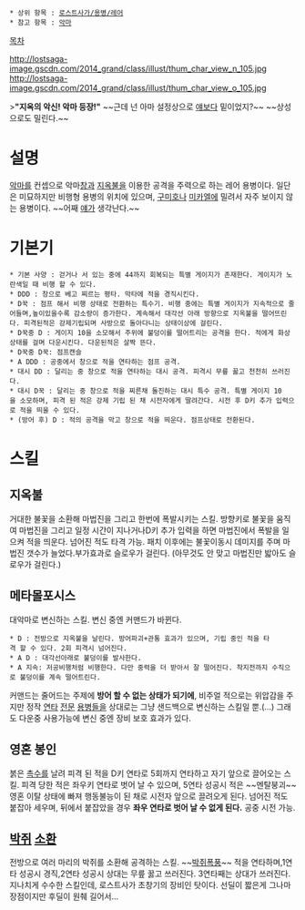  * 상위 항목 : [[로스트사가/용병/레어]]
 * 참고 항목 : [[악마]]

[[목차]]

http://lostsaga-image.gscdn.com/2014_grand/class/illust/thum_char_view_n_105.jpg
http://lostsaga-image.gscdn.com/2014_grand/class/illust/thum_char_view_o_105.jpg

>'''"지옥의 악신! 악마 등장!"'''
~~근데 넌 아마 설정상으로 [[루시퍼(로스트사가)|얘]]보다 밑이었지?~~
~~상성으로도 밀린다.~~

= 설명 =
[[악마]]를 컨셉으로 악마[[창]]과 [[지옥]][[불]]을 이용한 공격을 주력으로 하는 레어 용병이다. 일단은 미묘하지만 비행형 용병의 위치에 있으며, [[구미호(로스트사가)|구미호]]나 [[미카엘(로스트사가)|미카엘]]에 밀려서 자주 보이지 않는 용병이다. ~~어째 [[위치(로스트사가)|얘]]가 생각난다.~~ 

= 기본기 =
 * 기본 사양 : 걷거나 서 있는 중에 44까지 회복되는 특별 게이지가 존재한다. 게이지가 노란색일 때 비행 할 수 있다.
 * DDD : 창으로 베고 찌르는 평타. 막타에 적을 경직시킨다.
 * D꾹 : 점프 해서 비행 상태로 전환하는 특수기. 비행 중에는 특별 게이지가 지속적으로 줄어들며,높이있을수록 감소량이 증가한다. 계속해서 대각선 아래 방향으로 지옥불을 떨어뜨린다. 피격된적은 강제기립되며 사방으로 돌아다니는 상태이상에 걸린다.
 * D꾹중 D : 게이지 10을 소모해서 주위에 불덩이를 떨어트리는 공격을 한다. 적에게 화상상태를 걸며 다운시킨다. 다운된적은 살짝 뜬다.
 * D꾹중 D꾹: 점프캔슬
 * A DDD : 공중에서 창으로 적을 연타하는 점프 공격.
 * 대시 DD : 달리는 중 창으로 적을 연타하는 대시 공격. 피격시 무릎 꿇고 천천히 쓰러진다.
 * 대시 D꾹 : 달리는 중 창으로 적을 찌른채 돌진하는 대시 특수 공격. 특별 게이지 10을 소모하며, 피격 된 적은 강제 기립 된 채 시전자에게 딸려간다. 시전 후 D키 추가 입력으로 적을 띄울 수 있다.
 * (방어 후) D : 적의 공격을 막고 창으로 적을 띄운다. 점프상태로 전환된다.

= 스킬 =
== 지옥불 ==
거대한 불꽃을 소환해 마법진을 그리고 한번에 폭발시키는 스킬. 방향키로 불꽃을 움직여 마법진을 그리고 일정 시간이 지나거나D키 추가 입력을 하면 마법진에서 폭발을 일으켜 적을 띄운다. 넘어진 적도 타격 가능. 
패치 이후에는 불꽃이동시 데미지를 주며 마법진 갯수가 늘었다.부가효과로 슬로우가 걸린다.
(아무것도 안 맞고 마법진만 밟아도 슬로우가 걸린다.)

== 메타몰포시스 ==
대악마로 변신하는 스킬. 변신 중엔 커맨드가 바뀐다.

 * D : 전방으로 지옥불을 날린다. 방어파괴+관통 효과가 있으며, 기립 중인 적을 타격 할 수 있다. 2회 피격시 넘어진다.
 * A D : 대각선아래로 불덩이를 발사한다.
 * A 지속: 저공비행처럼 비행한다. 다만 중력을 더 받아서 잘 떨어진다. 착지전까지 수직으로 불덩이를 계속 떨어트린다.

커맨드는 줄어드는 주제에 '''방어 할 수 없는 상태가 되기에''', 비주얼 적으로는 위압감을 주지만 정작 [[거상 왕소룡|연타]] [[마피아(로스트사가)|전문]] [[서든어택(로스트사가)|용병]][[슬래셔(로스트사가)|들]]을 상대로는 그냥 샌드백으로 변신하는 스킬일 뿐.(...) 그래도 다운중 사용가능에 변신 중엔 장비 보호 효과가 있다.

== 영혼 봉인 ==
붉은 [[촉수]]를 날려 피격 된 적을 D키 연타로 5회까지 연타하고 자기 앞으로 끌어오는 스킬. 피격 당한 적은 좌우키 연타로 벗어 날 수 있으며, 5연타 성공시 적은 ~~멘탈붕괴~~ 영혼 이탈 상태에 빠져 행동불능이 된 채로 시전자 앞으로 끌려오게 된다. 넘어진 적도 붙잡아 세우며, 뒤에서 붙잡았을 경우 '''좌우 연타로 벗어 날 수 없게 된다.''' 공중 시전 가능.

== [[박쥐]] [[소환]] ==
전방으로 여러 마리의 박쥐를 소환해 공격하는 스킬. ~~[[밤의 여왕 트리비아|박쥐폭풍]]~~ 적을 연타하며,1연타 성공시 경직,2연타 성공시 상대는 무릎 꿇고 쓰러진다. 3연타째는 상대가 쓰러진다. 지나치게 수수한 스킬인데, 로스트사가 초창기의 장비인 탓이다. 선딜이 짧은게 그나마 장점이지만 후딜이 원췌 길어서...
